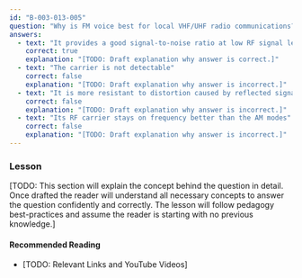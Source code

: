 ```yaml
---
id: "B-003-013-005"
question: "Why is FM voice best for local VHF/UHF radio communications?"
answers:
  - text: "It provides a good signal-to-noise ratio at low RF signal levels"
    correct: true
    explanation: "[TODO: Draft explanation why answer is correct.]"
  - text: "The carrier is not detectable"
    correct: false
    explanation: "[TODO: Draft explanation why answer is incorrect.]"
  - text: "It is more resistant to distortion caused by reflected signals"
    correct: false
    explanation: "[TODO: Draft explanation why answer is incorrect.]"
  - text: "Its RF carrier stays on frequency better than the AM modes"
    correct: false
    explanation: "[TODO: Draft explanation why answer is incorrect.]"
---
```


### Lesson

[TODO: This section will explain the concept behind the question in detail. Once drafted the reader will understand all necessary concepts to answer the question confidently and correctly. The lesson will follow pedagogy best-practices and assume the reader is starting with no previous knowledge.]

#### Recommended Reading

- [TODO: Relevant Links and YouTube Videos]
